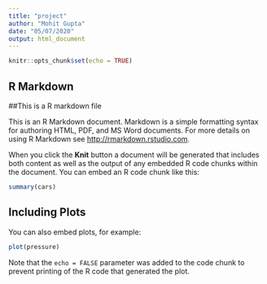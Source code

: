 ```yaml
---
title: "project"
author: "Mohit Gupta"
date: "05/07/2020"
output: html_document
---
```


```r
knitr::opts_chunk$set(echo = TRUE)
```

## R Markdown
##This is a R markdown file

This is an R Markdown document. Markdown is a simple formatting syntax for authoring HTML, PDF, and MS Word documents. For more details on using R Markdown see <http://rmarkdown.rstudio.com>.

When you click the **Knit** button a document will be generated that includes both content as well as the output of any embedded R code chunks within the document. You can embed an R code chunk like this:

```r
summary(cars)
```

## Including Plots

You can also embed plots, for example:

```r
plot(pressure)
```

Note that the `echo = FALSE` parameter was added to the code chunk to prevent printing of the R code that generated the plot.
